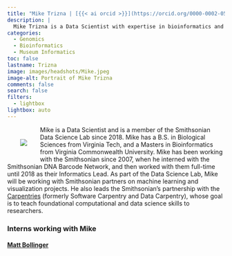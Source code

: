 ```yaml
---
title: "Mike Trizna | [{{< ai orcid >}}](https://orcid.org/0000-0002-0537-8382) [{{< ai google-scholar >}}](https://scholar.google.com/citations?user=dBG05GYAAAAJ&hl=en&oi=sra) [{{< ai cv >}}]() [{{< fa brands github >}}](https://github.com/miketrizna) [{{< fa envelope >}}](mailto:triznam@si.edu)"
description: |
  Mike Trizna is a Data Scientist with expertise in bioinformatics and machine learning. Mike leads the Smithsonian [Carpentries](https://carpentries.org/).
categories:
  - Genomics
  - Bioinformatics
  - Museum Informatics
toc: false
lastname: Trizna
image: images/headshots/Mike.jpeg
image-alt: Portrait of Mike Trizna
comments: false
search: false
filters:
  - lightbox
lightbox: auto
---
```

::: {.content-container}
::: {.header-block}
<div>
  <div style="float: left; position: relative; top: 0px; padding: 30px;">
  ![](images/headshots/Mike.jpeg)
  </div>

Mike is a Data Scientist and is a member of the Smithsonian Data Science Lab since 2018. Mike has a B.S. in Biological Sciences from Virginia Tech, and a Masters in Bioinformatics from Virginia Commonwealth University. Mike has been working with the Smithsonian since 2007, when he interned with the Smithsonian DNA Barcode Network, and then worked with them full-time until 2018 as their Informatics Lead. As part of the Data Science Lab, Mike will be working with Smithsonian partners on machine learning and visualization projects. He also leads the Smithsonian's partnership with the [Carpentries](https://carpentries.org/) (formerly Software Carpentry and Data Carpentry), whose goal is to teach foundational computational and data science skills to researchers.
</div>
:::
::: 

::: {.listing-block}
### Interns working with Mike
#### [**Matt Bollinger**](../interns/mattbollinger.qmd)
:::


